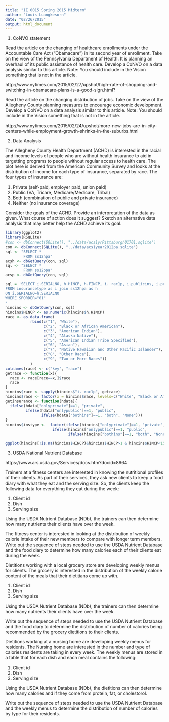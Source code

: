 ```yaml
---
title: "IE 0015 Spring 2015 Midterm"
author: "Louis Luangkesorn"
date: "02/26/2015"
output: html_document
---
```



1.  CoNVO statement

Read the article on the changing of healthcare enrollments under the Accountable Care Act ("Obamacare") in its second year of enrollment. Take on the view of the Pennsylvania Department of Health. It is planning an overhaul of its public assistance of health care.
Develop a CoNVO on a data analysis similar to this article. Note: You should include in the Vision something that is not in the article.


http://www.nytimes.com/2015/02/27/upshot/high-rate-of-shopping-and-switching-in-obamacare-plans-is-a-good-sign.html?


Read the article on the changing distribution of jobs. Take on the view of the Allegheny County planning measures to encourage economic development.
Develop a CoNVO on a data analysis similar to this article. Note: You should include in the Vision something that is not in the article.

http://www.nytimes.com/2015/02/24/upshot/more-new-jobs-are-in-city-centers-while-employment-growth-shrinks-in-the-suburbs.html


2.  Data Analysis

The Allegheny County Health Department (ACHD) is interested in the racial and income levels of people who are without health insurance to aid in targetting programs to people without regular access to health care. The plot here is derived from the American Community Survey and looks at the distribution of income for each type of insurance, separated by race. The four types of insurance are:

  1. Private (self-paid, employer paid, union paid)
  2. Public (VA, Tricare, Medicare/Medicare, Tribal)
  3. Both (combination of public and private insurance)
  4. Neither (no insurance coverage)
  
Consider the goals of the ACHD.  Provide an interpretation of the data as given.  What course of action does it suggest? Sketch an alternative data analysis that may better help the ACHD achieve its goal.

```r
library(ggplot2)
library(RSQLite)
#con <- dbConnect(SQLite(), "../data/acs1yrPittsburgh01701.sqlite")
con <- dbConnect(SQLite(), "../data/acs1year2012pa.sqlite")
sql <- "SELECT *      
        FROM ss12hpa"
acsh <- dbGetQuery(con, sql)
sql <- "SELECT *      
        FROM ss12ppa"
acsp <- dbGetQuery(con, sql)
```

```r
sql = 'SELECT i.SERIALNO, h.HINCP, h.FINCP, i. rac1p, i.publicins, i.privateins, (i.publicins and i.privateins) as bothins, (not i.publicins and not i.privateins) as noins, (i.publicins and not i.privateins) as onlypublic, (i.privateins and not i.publicins) as onlyprivate
FROM insurancetype as i join ss12hpa as h
ON i.SERIALNO=h.SERIALNO
WHERE SPORDER="01"
'
hincins <- dbGetQuery(con, sql)
hincins$HINCP <- as.numeric(hincins$h.HINCP)
race <- as.data.frame(
           rbind(c("1", "White"),
                 c("2", "Black or African American"),
                 c("3", "American Indian"),
                 c("4", "Alaska Native"),
                 c("5", "American Indian Tribe Specified"),
                 c("6", "Asian"),
                 c("7", "Native Hawaiian and Other Pacific Islander"),
                 c("8", "Other Race"),
                 c("9", "Two or More Races"))
           )
colnames(race) <- c("key", "race")
getrace <- function(x){
  race <- race[race==x,]$race
  race
}
hincins$race <- sapply(hincins$"i. rac1p", getrace)
hincins$race <- factor(x = hincins$race, levels=c("White", "Black or African American", "American Indian", "Asian"))
getinsurance <- function(hdata){
  ifelse(hdata["onlyprivate"]==1, "private", 
         ifelse(hdata["onlypublic"]==1, "public",
                ifelse(hdata["bothins"]==1, "both", "None")))
}
hincins$instype <-  factor(ifelse(hincins["onlyprivate"]==1, "private", 
                     ifelse(hincins["onlypublic"]==1, "public",
                            ifelse(hincins["bothins"]==1, "both", "None"))))
```

```r
ggplot(hincins[!is.na(hincins$HINCP)&hincins$HINCP>1 & hincins$HINCP<150000 & hincins$"i. rac1p" %in% c('1', '2', '6', '9', '8'),]) + aes(x=HINCP, linetype = instype, shape=instype, y=..density..) + geom_freqpoly(binwidth=10000) + xlab("Household Income") + xlim(0, 150000) + facet_wrap(~race) + ggtitle("Distribution of household income\n based on insurance type of head of household, \nseparated by race") + ylab("Probability density")
```

3.  USDA National Nutrient Database

https://www.ars.usda.gov/Services/docs.htm?docid=8964


Trainers at a fitness centers are interested in knowing the nutritional profiles of their clients. As part of their services, they ask new clients to keep a food diary with what they eat and the serving size.  So, the clients keep the following data for everything they eat during the week:

1.  Client id
2.  Dish
3.  Serving size

Using the USDA Nutrient Database (NDb), the trainers can then determine how many nutrients their clients have over the week.

The fitness center is interested in looking at the distribution of weekly calorie intake of their new members to compare with longer term members. Write out the sequence of steps needed to use the USDA Nutrient Database and the food diary to determine how many calories each of their clients eat during the week.


Dietitions working with a local grocery store are developing weekly menus for clients. The grocery is interested in the distribution of the weekly calorie content of the meals that their dietitians come up with.

1.  Client id
2.  Dish
3.  Serving size

Using the USDA Nutrient Database (NDb), the trainers can then determine how many nutrients their clients have over the week.

Write out the sequence of steps needed to use the USDA Nutrient Database and the food diary to determine the distribution of number of calories being recommended by the grocery dietitions to their clients.


Dietitions working at a nursing home are developing weekly menus for residents. The Nursing home are interested in the number and type of calories residents are taking in every week.  The weekly menus are stored in a table that for each dish and each meal contains the following:

1.  Client id
2.  Dish
3.  Serving size

Using the USDA Nutrient Database (NDb), the dietitions can then determine how many calories and if they come from protein, fat, or cholestorol.

Write out the sequence of steps needed to use the USDA Nutrient Database and the weekly menus to determine the distribution of number of calories by type for their residents.